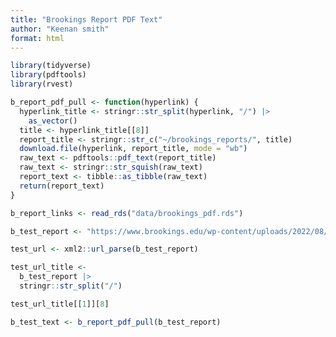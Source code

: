 ---
title: "Brookings Report PDF Text"
author: "Keenan smith"
format: html
---

```{r}
library(tidyverse)
library(pdftools)
library(rvest)
```

```{r}
b_report_pdf_pull <- function(hyperlink) {
  hyperlink_title <- stringr::str_split(hyperlink, "/") |>
    as_vector()
  title <- hyperlink_title[[8]]
  report_title <- stringr::str_c("~/brookings_reports/", title)
  download.file(hyperlink, report_title, mode = "wb")
  raw_text <- pdftools::pdf_text(report_title)
  raw_text <- stringr::str_squish(raw_text)
  report_text <- tibble::as_tibble(raw_text)
  return(report_text)
}
```

```{r}
b_report_links <- read_rds("data/brookings_pdf.rds")
```


```{r}
b_test_report <- "https://www.brookings.edu/wp-content/uploads/2022/08/LTRC_ChinaSupplyChain.pdf"

test_url <- xml2::url_parse(b_test_report)

test_url_title <-
  b_test_report |>
  stringr::str_split("/")

test_url_title[[1]][8]
```

```{r}
b_test_text <- b_report_pdf_pull(b_test_report)
```

